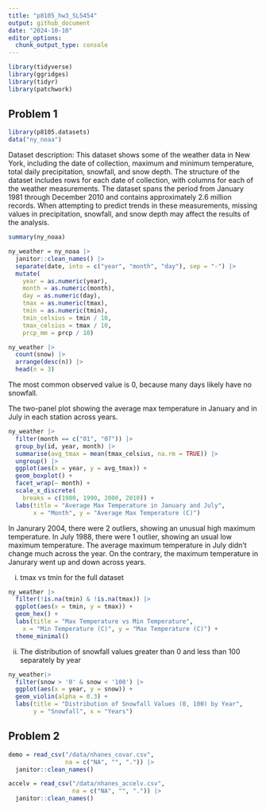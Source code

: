 ```yaml
---
title: "p8105_hw3_SL5454"
output: github_document
date: "2024-10-10"
editor_options: 
  chunk_output_type: console
---
```


```r
library(tidyverse)
library(ggridges)
library(tidyr)
library(patchwork)
```


## Problem 1
```r
library(p8105.datasets)
data("ny_noaa")
```

Dataset description:
This dataset shows some of the weather data in New York, including the date of collection, maximum and minimum temperature, total daily precipitation, snowfall, and snow depth.
The structure of the dataset includes rows for each date of collection, with columns for each of the weather measurements. The dataset spans the period from January 1981 through December 2010 and contains approximately 2.6 million records. 
When attempting to predict trends in these measurements, missing values in precipitation, snowfall, and snow depth may affect the results of the analysis.

```r
summary(ny_noaa)

ny_weather = ny_noaa |>
  janitor::clean_names() |>
  separate(date, into = c("year", "month", "day"), sep = "-") |>
  mutate(
    year = as.numeric(year),
    month = as.numeric(month),
    day = as.numeric(day),
    tmax = as.numeric(tmax),
    tmin = as.numeric(tmin),
    tmin_celsius = tmin / 10,
    tmax_celsius = tmax / 10,
    prcp_mm = prcp / 10)

ny_weather |>
  count(snow) |>
  arrange(desc(n)) |>
  head(n = 3)
```
The most common observed value is 0, because many days likely have no snowfall.

The two-panel plot showing the average max temperature in January and in July in each station across years.
```r
ny_weather |>
  filter(month == c("01", "07")) |>
  group_by(id, year, month) |>
  summarise(avg_tmax = mean(tmax_celsius, na.rm = TRUE)) |>
  ungroup() |>
  ggplot(aes(x = year, y = avg_tmax)) +
  geom_boxplot() +
  facet_wrap(~ month) +
  scale_x_discrete(
    breaks = c(1980, 1990, 2000, 2010)) + 
  labs(title = "Average Max Temperature in January and July",
       x = "Month", y = "Average Max Temperature (C)") 
```
In Janurary 2004, there were 2 outliers, showing an unusual high maximum temperature. In July 1988, there were 1 outlier, showing an usual low maximum temperature.
The average maximum temperature in July didn't change much across the year. On the contrary, the maximum temperature in Janurary went up and down across years.

(i) tmax vs tmin for the full dataset
```r
ny_weather |>
  filter(!is.na(tmin) & !is.na(tmax)) |>
  ggplot(aes(x = tmin, y = tmax)) +
  geom_hex() +
  labs(title = "Max Temperature vs Min Temperature",
    x = "Min Temperature (C)", y = "Max Temperature (C)") +
  theme_minimal()
```
(ii) The distribution of snowfall values greater than 0 and less than 100 separately by year
```r
ny_weather|>
  filter(snow > '0' & snow < '100') |>
  ggplot(aes(x = year, y = snow)) + 
  geom_violin(alpha = 0.3) +
  labs(title = "Distribution of Snowfall Values (0, 100) by Year",
       y = "Snowfall", x = "Years") 
```

## Problem 2
```r
demo = read_csv("/data/nhanes_covar.csv",
                na = c("NA", "", ".")) |>
  janitor::clean_names()

accelv = read_csv("/data/nhanes_accelv.csv",
                  na = c("NA", "", ".")) |>
  janitor::clean_names()
```


